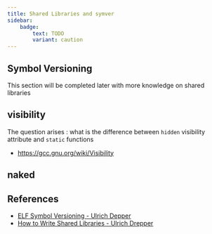 ```yaml
---
title: Shared Libraries and symver
sidebar:
    badge:
        text: TODO
        variant: caution
---
```



## Symbol Versioning

<Aside type="caution">This section will be completed later with more knowledge on shared libraries</Aside>

## visibility

The question arises : what is the difference between `hidden` visibility attribute and `static` functions

-   https://gcc.gnu.org/wiki/Visibility

## naked

## References

-   [ELF Symbol Versioning - Ulrich Depper](https://www.akkadia.org/drepper/symbol-versioning)
-   [How to Write Shared Libraries - Ulrich Drepper](https://www.akkadia.org/drepper/dsohowto.pdf)
